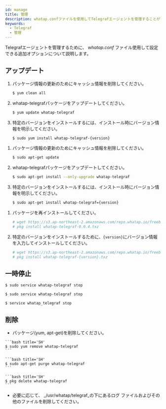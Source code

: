 ```yaml
---
id: manage
title: 管理
description: whatap.confファイルを使用してTelegrafエージェントを管理することができます。
keywords:
  - Telegraf
  - 管理
---
```



Telegrafエージェントを管理するために、 _whatap.conf_ ファイル使用して設定できる追加オプションについて説明します。

## アップデート

<Tabs>
<TabItem value="rc" label="Red Hat/CentOS">

1. パッケージ情報の更新のためにキャッシュ情報を削除してください。

   ```bash title=SH
   $ yum clean all
   ```

2. whatap-telegrafパッケージをアップデートしてください。

   ```bash title=SH
   $ yum update whatap-telegraf
   ```

3. 特定のバージョンをインストールするには、インストール時にバージョン情報を明示してください。

   ```bash title=SH
   $ sudo yum install whatap-telegraf-{version}
   ```

</TabItem>
<TabItem value="du" label="Debian/Ubuntu">

1. パッケージ情報の更新のためにキャッシュ情報を削除してください。

   ```bash title=SH
   $ sudo apt-get update
   ```

2. whatap-telegrafパッケージをアップデートしてください。

   ```bash title=SH
   $ sudo apt-get install --only-upgrade whatap-telegraf
   ```

3. 特定のバージョンをインストールするには、インストール時にバージョン情報を明示してください。

   ```bash title=SH
   $ sudo apt-get install whatap-telegraf={version}
   ```

</TabItem>
<TabItem value="fb" label="FreeBSD">

1. パッケージを再インストールしてください。

   ```bash title='SH'
   # wget https://s3.ap-northeast-2.amazonaws.com/repo.whatap.io/freebsd/10/whatap-telegraf-0.0.4.txz
   # pkg install whatap-telegraf-0.0.4.txz
   ```

2. 特定のバージョンをインストールするために、`{version}`にバージョン情報を入力してインストールしてください。

   ```bash title='SH'
   # wget https://s3.ap-northeast-2.amazonaws.com/repo.whatap.io/freebsd/10/whatap-telegraf-{version}.txz
   # pkg install whatap-telegraf-{version}.txz
   ```

</TabItem>
</Tabs>

## 一時停止

<Tabs>
<TabItem value="rc" label="Red Hat/CentOS">

```bash title='SH'
$ sudo service whatap-telegraf stop
```

</TabItem>
<TabItem value="du" label="Debian/Ubuntu">

```bash title='SH'
$ sudo service whatap-telegraf stop
```

</TabItem>
<TabItem value="fb" label="FreeBSD">

```bash title='SH'
$ service whatap_telegraf stop
```

</TabItem>
</Tabs>

## 削除

- パッケージ(yum, apt-get)を削除してください。 

<Tabs>
<TabItem value="rc" label="Red Hat/CentOS">

````
```bash title='SH'
$ sudo yum remove whatap-telegraf
```
````

</TabItem>
<TabItem value="du" label="Debian/Ubuntu">

````
```bash title='SH'
$ sudo apt-get purge whatap-telegraf
```
````

</TabItem>
<TabItem value="fb" label="FreeBSD">

````
```bash title='SH'
$ pkg delete whatap-telegraf
```
````

</TabItem>
</Tabs>

- 必要に応じて、 _/usr/whatap/telegraf_の下にあるログ ファイルおよびその他のファイルを削除してください。
